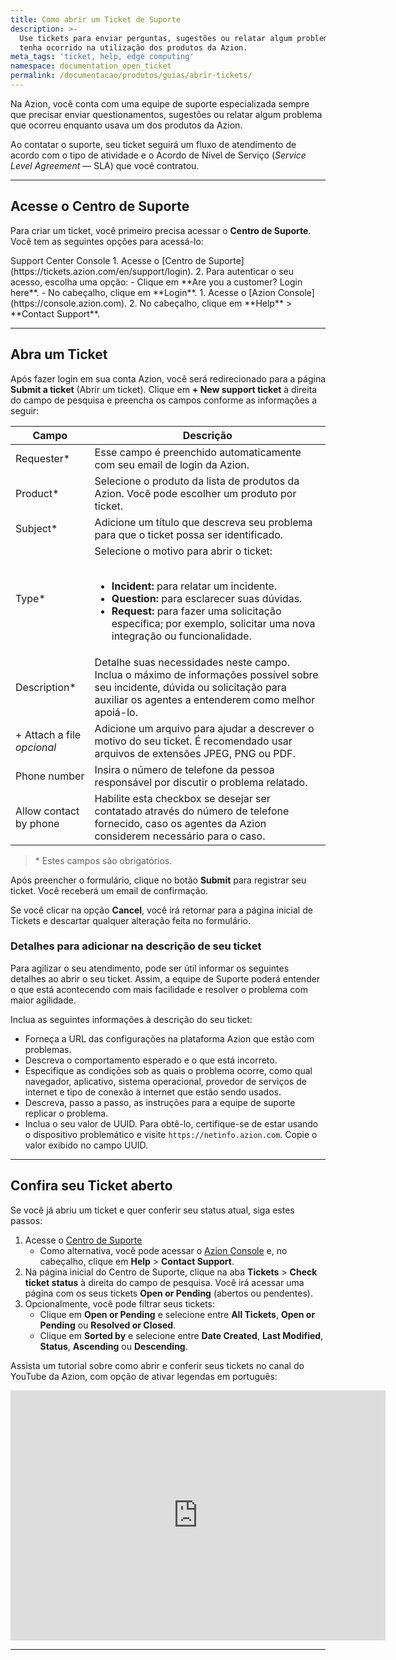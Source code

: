 ```yaml
---
title: Como abrir um Ticket de Suporte
description: >-
  Use tickets para enviar perguntas, sugestões ou relatar algum problema que
  tenha ocorrido na utilização dos produtos da Azion.
meta_tags: 'ticket, help, edge computing'
namespace: documentation_open_ticket
permalink: /documentacao/produtos/guias/abrir-tickets/
---
```




Na Azion, você conta com uma equipe de suporte especializada sempre que precisar enviar questionamentos, sugestões ou relatar algum problema que ocorreu enquanto usava um dos produtos da Azion.

Ao contatar o suporte, seu ticket seguirá um fluxo de atendimento de acordo com o tipo de atividade e o Acordo de Nível de Serviço (*Service Level Agreement* — SLA) que você contratou.

---

## Acesse o Centro de Suporte

Para criar um ticket, você primeiro precisa acessar o **Centro de Suporte**. Você tem as seguintes opções para acessá-lo:

<Tabs client:visible>
   <Fragment slot="tab.center">Support Center</Fragment>
    <Fragment slot="tab.console">Console</Fragment>

<Fragment slot="panel.center">
1. Acesse o [Centro de Suporte](https://tickets.azion.com/en/support/login).
2. Para autenticar o seu acesso, escolha uma opção:
   - Clique em **Are you a customer? Login here**.
   - No cabeçalho, clique em **Login**.
</Fragment>

<Fragment slot="panel.console">
1. Acesse o [Azion Console](https://console.azion.com).
2. No cabeçalho, clique em **Help** > **Contact⁠ Support**.
</Fragment>

</Tabs>

---

## Abra um Ticket

Após fazer login em sua conta Azion, você será redirecionado para a página **Submit a ticket** (Abrir um ticket). Clique em **+ New support ticket** à direita do campo de pesquisa e preencha os campos conforme as informações a seguir:

| Campo | Descrição |
| --- | --- |
| Requester* | Esse campo é preenchido automaticamente com seu email de login da Azion. |
| Product* | Selecione o produto da lista de produtos da Azion. Você pode escolher um produto por ticket. |
| Subject* | Adicione um título que descreva seu problema para que o ticket possa ser identificado. |
| Type* | Selecione o motivo para abrir o ticket:<br /><br /><ul><li>**Incident:** para relatar um incidente.</li><li>**Question:** para esclarecer suas dúvidas.</li><li>**Request:** para fazer uma solicitação específica; por exemplo, solicitar uma nova integração ou funcionalidade.</li></ul> |
| Description* | Detalhe suas necessidades neste campo. Inclua o máximo de informações possível sobre seu incidente, dúvida ou solicitação para auxiliar os agentes a entenderem como melhor apoiá-lo. |
| + Attach a file<br /> *opcional* | Adicione um arquivo para ajudar a descrever o motivo do seu ticket. É recomendado usar arquivos de extensões JPEG, PNG ou PDF. |
| Phone number | Insira o número de telefone da pessoa responsável por discutir o problema relatado. |
| Allow contact by phone | Habilite esta checkbox se desejar ser contatado através do número de telefone fornecido, caso os agentes da Azion considerem necessário para o caso. |

> \* Estes campos são obrigatórios.

Após preencher o formulário, clique no botão **Submit** para registrar seu ticket. Você receberá um email de confirmação.

Se você clicar na opção **Cancel**, você irá retornar para a página inicial de Tickets e descartar qualquer alteração feita no formulário.

### Detalhes para adicionar na descrição de seu ticket

Para agilizar o seu atendimento, pode ser útil informar os seguintes detalhes ao abrir o seu ticket. Assim, a equipe de Suporte poderá entender o que está acontecendo com mais facilidade e resolver o problema com maior agilidade.

Inclua as seguintes informações à descrição do seu ticket:

- Forneça a URL das configurações na plataforma Azion que estão com problemas.
- Descreva o comportamento esperado e o que está incorreto.
- Especifique as condições sob as quais o problema ocorre, como qual navegador, aplicativo, sistema operacional, provedor de serviços de internet e tipo de conexão à internet que estão sendo usados.
- Descreva, passo a passo, as instruções para a equipe de suporte replicar o problema.
- Inclua o seu valor de UUID. Para obtê-lo, certifique-se de estar usando o dispositivo problemático e visite `https://netinfo.azion.com`. Copie o valor exibido no campo UUID.

---

## Confira seu⁠ Ticket aberto

Se você já abriu um ticket e quer conferir seu status atual, siga estes passos:

1. Acesse o [Centro de Suporte](https://tickets.azion.com/en/support/login)
   - Como alternativa, você pode acessar o [Azion Console](https://console.azion.com) e, no cabeçalho, clique em **Help** > **Contact Support**.
2. Na página inicial do Centro de Suporte, clique na aba **Tickets** > **Check ticket status** à direita do campo de pesquisa. Você irá acessar uma página com os seus tickets **Open or Pending** (abertos ou pendentes).
3. Opcionalmente, você pode filtrar seus tickets:
   - Clique em **Open or Pending** e selecione entre **All Tickets**, **Open or Pending** ou **Resolved or Closed**.
   - Clique em **Sorted by** e selecione entre **Date Created**, **Last Modified**, **Status**, **Ascending** ou **Descending**.

Assista um tutorial sobre como abrir e conferir seus tickets no canal do YouTube da Azion, com opção de ativar legendas em português:

<iframe
   src="https://www.youtube.com/watch?v=DhuSYrNKUAs"
   loading="lazy"
   width="600"
   height="400"
   title="Opening a support ticket and checking on open tickets"
   frameborder="0"
   allow="accelerometer; autoplay; clipboard-write; encrypted-media; gyroscope; picture-in-picture; web-share"
   allowfullscreen></iframe>

---

